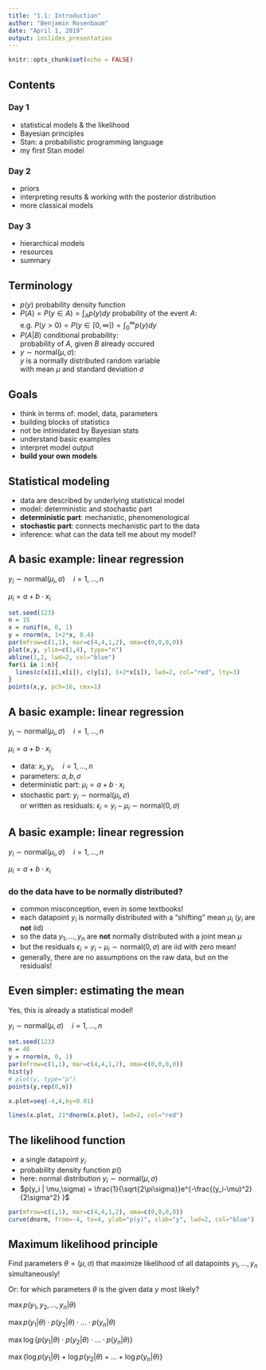 ```yaml
---
title: "1.1: Introduction"
author: "Benjamin Rosenbaum"
date: "April 1, 2019"
output: ioslides_presentation
---
```



```r
knitr::opts_chunk$set(echo = FALSE)
```


## Contents {.smaller}

### **Day 1**
- statistical models & the likelihood
- Bayesian principles
- Stan: a probabilistic programming language
- my first Stan model

### **Day 2**
- priors 
- interpreting results & working with the posterior distribution
- more classical models

### **Day 3**
- hierarchical models
- resources
- summary 


## Terminology

- $p(y)$ probability density function
- $P(A)=P(y\in A)=\int_A p(y)dy$ probability of the event $A$:   
    e.g. $P(y>0)=P(y\in[0,\infty])=\int_0^\infty p(y)dy$ 
- $P(A|B)$ conditional probability:  
    probability of $A$, given $B$ already occured
- $y\sim\text{normal}(\mu,\sigma)$:   
    $y$ is a normally distributed random variable   
    with mean $\mu$ and standard deviation $\sigma$

## Goals

- think in terms of: model, data, parameters
- building blocks of statistics 
- not be intimidated by Bayesian stats
- understand basic examples
- interpret model output
- **build your own models**



## Statistical modeling

- data are described by underlying statistical model
- model: deterministic and stochastic part
- **deterministic part**: mechanistic, phenomenological
- **stochastic part**: connects mechanistic part to the data
- inference: what can the data tell me about my model? 




## A basic example: linear regression

$y_i \sim \text{normal}(\mu_i,\sigma)\quad i=1,...,n$

$\mu_i = a+b\cdot x_i$


```r
set.seed(123)
n = 15
x = runif(n, 0, 1)
y = rnorm(n, 1+2*x, 0.4)
par(mfrow=c(1,1), mar=c(4,4,1,2), oma=c(0,0,0,0))
plot(x,y, ylim=c(1,4), type="n")
abline(1,2, lwd=2, col="blue")
for(i in 1:n){
  lines(c(x[i],x[i]), c(y[i], 1+2*x[i]), lwd=2, col="red", lty=3)
}
points(x,y, pch=16, cex=1)
```

## A basic example: linear regression

$y_i \sim \text{normal}(\mu_i,\sigma)\quad i=1,...,n$

$\mu_i = a+b\cdot x_i$

- data: $x_i, y_i,\quad i=1,...,n$
- parameters: $a,b,\sigma$
- deterministic part: $\mu_i = a+b\cdot x_i$
- stochastic part: $y_i \sim \text{normal}(\mu_i,\sigma)$  
      or written as residuals: $\epsilon_i =  y_i -\mu_i \sim \text{normal}(0,\sigma)$


## A basic example: linear regression

$y_i \sim \text{normal}(\mu_i,\sigma)\quad i=1,...,n$

$\mu_i = a+b\cdot x_i$

### do the data have to be normally distributed?

- common misconception, even in some textbooks!
- each datapoint $y_i$ is normally distributed with a "shifting" mean $\mu_i$ ($y_i$ are **not** iid)
- so the data $y_1,\dots,y_n$ are **not** normally distributed with a joint mean $\mu$ 
- but the residuals $\epsilon_i = y_i-\mu_i\sim \text{normal}(0,\sigma)$ are iid with zero mean!  
- generally, there are no assumptions on the raw data, but on the residuals!



## Even simpler: estimating the mean

Yes, this is already a statistical model!

$y_i \sim \text{normal}(\mu,\sigma)\quad i=1,...,n$

```r
set.seed(123)
n = 40
y = rnorm(n, 0, 1)
par(mfrow=c(1,1), mar=c(4,4,1,2), oma=c(0,0,0,0))
hist(y)
# plot(y, type="p")
points(y,rep(0,n))

x.plot=seq(-4,4,by=0.01)

lines(x.plot, 21*dnorm(x.plot), lwd=2, col="red")

```


## The likelihood function


- a single datapoint $y_i$
- probability density function $p()$
- here: normal distribution $y_i\sim \text{normal}(\mu,\sigma)$
- $p(y_i | \mu,\sigma) = \frac{1}{\sqrt{2\pi\sigma}}e^{-\frac{(y_i-\mu)^2}{2\sigma^2}  }$ 

```r
par(mfrow=c(1,1), mar=c(4,4,1,2), oma=c(0,0,0,0))
curve(dnorm, from=-4, to=4, ylab="p(y)", xlab="y", lwd=2, col="blue")
```


## Maximum likelihood principle 

Find parameters $\theta=(\mu,\sigma)$ that maximize likelihood of all datapoints $y_1,...,y_n$ simultaneously!

Or: for which parameters $\theta$ is the given data $y$ most likely?

$\max p(y_1,y_2,...,y_n|\theta)$

$\max p(y_1|\theta)\cdot p(y_2|\theta) \cdot ... \cdot p(y_n|\theta)$

$\max \log\{p(y_1|\theta)\cdot p(y_2|\theta) \cdot ... \cdot p(y_n|\theta)\}$

$\max \{ \log p(y_1|\theta) + \log p(y_2|\theta) + ... + \log p(y_n|\theta)\}$


